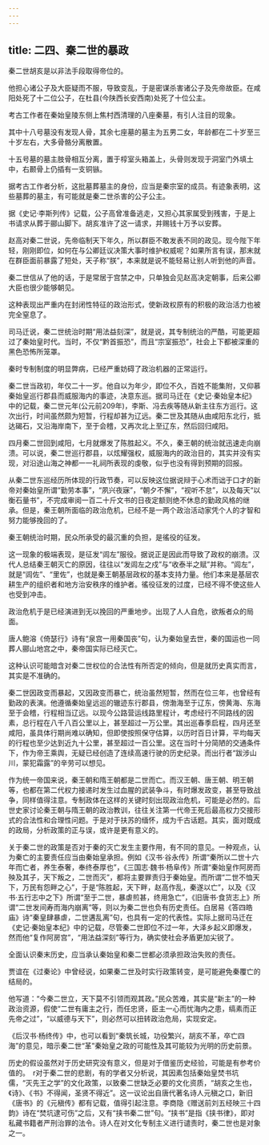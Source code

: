 ```yaml
---
---
---
```

title: 二四、秦二世的暴政
---



秦二世胡亥是以非法手段取得帝位的。

他担心诸公子及大臣疑而不服，导致变乱，于是密谋杀害诸公子及先帝故臣。在咸阳处死了十二位公子，在杜县(今陕西长安西南)处死了十位公主。

考古工作者在秦始皇陵东侧上焦村西清理的八座秦墓，有引人注目的现象。

其中十八号墓没有发现人骨，其余七座墓的墓主为五男二女，年龄都在二十岁至三十岁左右，大多骨骼分离散置。

十五号墓的墓主肢骨相互分离，置于椁室头箱盖上，头骨则发现于洞室门外填土中，右颞骨上仍插有一支铜镞。

据考古工作者分析，这批墓葬墓主的身份，应当是秦宗室的成员。有迹象表明，这些墓葬的墓主，有可能就是秦二世杀害的公子公主。

据《史记·李斯列传》记载，公子高曾准备逃走，又担心其家属受到残害，于是上书请求从葬于郦山脚下。胡亥准许了这一请求，并赐钱十万予以安葬。

赵高对秦二世说，先帝临制天下年久，所以群臣不敢发表不同的政见。现今陛下年轻，刚刚即位，如何在与公卿廷议决策大事时维护权威呢？如果所言有误，那末就在群臣面前暴露了短处，天子称“朕”，本来就是说不能轻易让别人听到他的声音。

秦二世信从了他的话，于是常居于宫禁之中，只单独会见赵高决定朝事，后来公卿大臣也很少能够朝见。

这种表现出严重内在封闭性特征的政治形式，使新政权原有的积极的政治活力也被完全窒息了。

司马迁说，秦二世统治时期“用法益刻深”，就是说，其专制统治的严酷，可能更超过了秦始皇时代。当时，不仅“黔首振恐”，而且“宗室振恐”，社会上下都被深重的黑色恐怖所笼罩。

秦时专制制度的明显弊病，已经严重妨碍了政治机器的正常运行。

秦二世当政初，年仅二十一岁。他自以为年少，即位不久，百姓不能集附，又仰慕秦始皇巡行郡县而威服海内的事迹，决意东巡。据司马迁在《史记·秦始皇本纪》中的记载，秦二世元年(公元前209年)，李斯、冯去疾等随从新主往东方巡行。这次出行，时间虽然颇为短暂，行程却甚为辽远。秦二世及其随从由咸阳东北行，抵达碣石，又沿海岸南下，至于会稽，又再次北上至辽东，然后回归咸阳。

四月秦二世回到咸阳，七月就爆发了陈胜起义。不久，秦王朝的统治就迅速走向崩溃。可以说，秦二世巡行郡县，以炫耀强权，威服海内的政治目的，其实并没有实现，对沿途山海之神都一一礼祠所表现的虔敬，似乎也没有得到预期的回报。

从秦二世东巡经历所体现的行政节奏，可以反映这位据说辩于心术而诎于口才的新帝对秦始皇所谓“勤劳本事”，“夙兴夜寐”，“朝夕不懈”，“视听不怠”，以及每天“以衡石量书”，不完成审阅一百二十斤文书的日夜定额则绝不休息的勤政风格的继承。但是，秦王朝所面临的政治危机，已经不是一两个政治活动家凭个人的才智和努力能够挽回的了。

秦王朝统治时期，民众所承受的最沉重的负担，是徭役的征发。

这一现象的极端表现，是征发“闾左”服役。据说正是因此而导致了政权的崩溃。汉代人总结秦王朝灭亡的原因，往往以“发闾左之戍”与“收泰半之赋”并称。“闾左”，就是“闾佐”、“里佐”，也就是秦王朝基层政权的基本支持力量。他们本来是基层农耕生产的组织者和地方治安秩序的维护者。徭役征发的过度，已经不得不使这些人也受到冲击。

政治危机于是已经演进到无以挽回的严重地步。出现了人人自危，欲叛者众的局面。

唐人鲍溶《倚瑟行》诗有“泉宫一用秦国丧”句，认为秦始皇去世，秦的国运也一同葬人郦山地宫之中，秦帝国实际已经灭亡。

这种认识可能暗含对秦二世权位的合法性有所否定的倾向，但是就历史真实而言，其实是不准确的。

秦二世因政变而暴起，又因政变而暴亡，统治虽然短暂，然而在位三年，也曾经有勤政的表演。他遵循秦始皇远巡的辙迹东行郡县，傍渤海至于辽东，傍黄海、东海至于会稽，行程相当辽远。以现今公路营运线路里程计，考虑经行不同路线的因素，总行程在八千八百公里以上，甚至超过一万公里。其出巡春季启程，四月还至咸阳，虽具体行期尚难以确知，但即使按照保守估算，以历时百日计算，平均每天的行程也至少达到近九十公里，甚至超过一百公里。这在当时十分简陋的交通条件下，作为帝王乘舆，无疑已经创造了连续高速行驶的历史纪录。而出行者“跋涉山川，蒙犯霜露”的辛劳可以想见。

作为统一帝国来说，秦王朝和隋王朝都是二世而亡。而汉王朝、唐王朝、明王朝等，也都在第二代权力接递时发生过血腥的武装争斗，有时爆发政变，甚至导致战争，同样值得注意。专制政体在这样的关键时刻出现政治危机，可能是必然的。后世史家讨论秦王朝与隋王朝的政治教训，往往关注第一代帝王死后最高权力交接形式的合法性和合理性问题。于是对于扶苏的缅怀，成为千古话题。其实，面对既成的政局，分析政策的正与误，或许是更有意义的。

关于秦二世的政策是否对于秦的灭亡发生主要作用，有不同的意见。一种观点，认为秦亡的主要责任应当由秦始皇承担。例如《汉书·谷永传》所谓“秦所以二世十六年而亡者，养生泰奢，奉终泰厚也”，《三国志·魏书·杨阜传》所谓“秦始皇作阿房而殃及其子，天下叛之，二世而灭”，都将主要罪责归于秦始皇。而所谓“二世不恤天下，万民有怨畔之心”，于是“陈胜起，天下畔，赵高作乱，秦遂以亡”，以及《汉书·五行志中之下》所谓“至于二世，暴虐煎甚，终用急亡”，《旧唐书·食货志上》所谓“二世发间寿而海内崩离”等，则以为秦二世也负有历史责任。白居易《答四皓庙》诗“秦皇肆暴虐，二世遘乱离”句，也具有一定的代表性。实际上据司马迁在《史记·秦始皇本纪》中的记载，尽管秦二世即位不过一年，大泽乡起义即爆发，然而他“复作阿房宫”，“用法益深刻”等行为，确实使社会矛盾更加尖锐了。

全面认识秦末历史，应当承认秦始皇和秦二世都必须承担政治失败的责任。

贾谊在《过秦论》中曾经说，如果秦二世及时实行政策转变，是可能避免秦覆亡的结局的。

他写道：“今秦二世立，天下莫不引领而观其政。”民众苦难，其实是“新主”的一种政治资源，假使“二世有庸主之行，而任忠贤，臣主一心而忧海内之患，缟素而正先帝之过”，“以威德与天下”，则必然可以扭转政治危局，实现安定。

《后汉书·杨终传》中，也可以看到“秦筑长城，功役繁兴，胡亥不革，卒亡四海”的意见，暗示秦二世“革”秦始皇之政的可能性及其可能较为光明的历史前景。

历史的假设虽然对于历史研究没有意义，但是对于借鉴历史经验，可能是有参考价值的。　r对于秦二世的悲剧，有的学者又分析说，其因素包括秦始皇焚书坑儒，“灭先王之学”的文化政策，以致秦二世缺乏必要的文化资质，“胡亥之生也，《诗》、《书》不得闻，圣贤不得近”。这一议论出自唐代著名诗人元稹之口，新旧《唐书》的《元稹传》都有记载，值得引起注意。李商隐《赠送前刘五经映三十四韵》诗在“焚坑逮可伤”之后，又有“挟书秦二世”句。“挟书”是指《挟书律》，即对私藏书籍者严刑治罪的法令。诗人在对文化专制主义进行谴责时，秦二世也是对象之一。